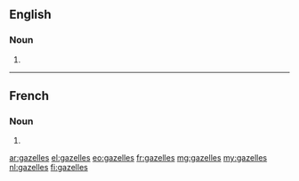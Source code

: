 ==English==

===Noun===
{{head|en|plural}}

# {{plural of|gazelle|lang=en}}

----

==French==

===Noun===
{{head|fr|plural|g=f-p}}

# {{plural of|gazelle|lang=fr}}

[[ar:gazelles]]
[[el:gazelles]]
[[eo:gazelles]]
[[fr:gazelles]]
[[mg:gazelles]]
[[my:gazelles]]
[[nl:gazelles]]
[[fi:gazelles]]